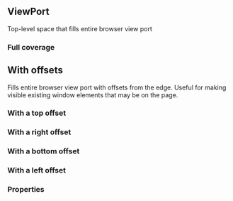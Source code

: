

<CommonHeader />

<Meta of={ViewPortStories} />

## ViewPort

Top-level space that fills entire browser view port

### Full coverage

<Canvas>
  <Story of={ViewPortStories.Default} />
</Canvas>

## With offsets

Fills entire browser view port with offsets from the edge. Useful for making visible existing
window elements that may be on the page.

### With a top offset

<Canvas>
  <Story of={ViewPortStories.TopOffset} />
</Canvas>

### With a right offset

<Canvas>
  <Story of={ViewPortStories.RightOffset} />
</Canvas>

### With a bottom offset

<Canvas>
  <Story of={ViewPortStories.BottomOffset} />
</Canvas>

### With a left offset

<Canvas>
  <Story of={ViewPortStories.LeftOffset} />
</Canvas>

### Properties

<Story of={ViewPortStories.Properties} />

